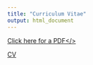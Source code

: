 ```yaml
---
title: "Curriculum Vitae"
output: html_document
---
```


<a href = 'cv_elliott.pdf' target = '_blank'>Click here for a PDF</>

CV